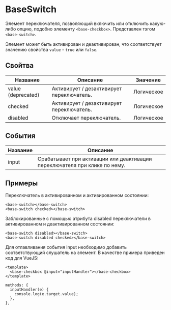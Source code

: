 # BaseSwitch

Элемент переключателя, позволяющий включить или отключить какую-либо опцию, подобно элементу `<base-checkbox>`. Представлен тэгом `<base-switch>`.

Элемент может быть активирован и деактивирован, что соответствует значению свойства `value` - `true` или `false`.

## Свойтва

| Название           | Описание                                  | Значение   |
|--------------------|-------------------------------------------|------------|
| value (deprecated) | Активирует / дезактивирует переключатель. | Логическое |
| checked            | Активирует / дезактивирует переключатель. | Логическое |
| disabled           | Отключает переключатель.                  | Логическое |

## События

| Название | Описание                                                                   |
|----------|----------------------------------------------------------------------------|
| input    | Срабатывает при активации или деактивации переключателя при клике по нему. |

## Примеры

Переключатель в активированном и активированном состоянии:

<base-switch></base-switch>
<base-switch checked></base-switch>

```
<base-switch></base-switch>
<base-switch checked></base-switch>
```

Заблокированные с помощью атрибута disabled переключатели в активированном и деактивированном состоянии:

<base-switch disabled></base-switch>
<base-switch disabled checked></base-switch>

```
<base-switch disabled></base-switch>
<base-switch disabled checked></base-switch>
```

Для отлавливания события input необходимо добавить соответствующий слушатель на элемент. В качестве примера приведен код для VueJS:

```
<template>
  <base-checkbox @input="inputHandler"></base-checkbox>
</template>
```
```
methods: {
  inputHandler(e) {
    console.log(e.target.value);
  },
},
```
